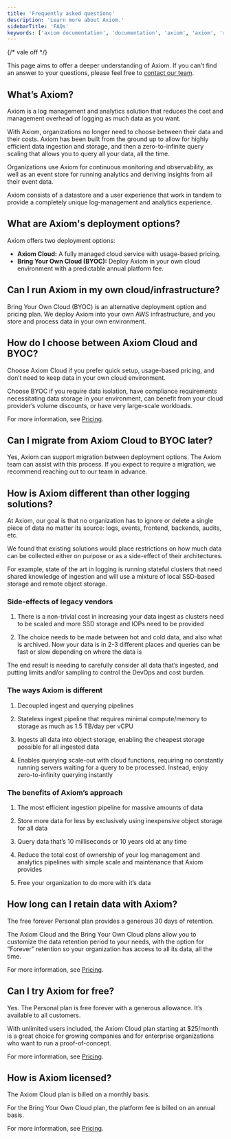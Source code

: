 ```yaml
---
title: 'Frequently asked questions'
description: 'Learn more about Axiom.'
sidebarTitle: 'FAQs'
keywords: ['axiom documentation', 'documentation', 'axiom', 'axiom', 'run axiom', 'retain data', 'faq', 'frwquently asked questions']
---
```


{/* vale off */}

This page aims to offer a deeper understanding of Axiom. If you can’t find an answer to your questions, please feel free to  [contact our team](https://axiom.co/contact).

## What’s Axiom?

Axiom is a log management and analytics solution that reduces the cost and management overhead of logging as much data as you want.

With Axiom, organizations no longer need to choose between their data and their costs. Axiom has been built from the ground up to allow for highly efficient data ingestion and storage, and then a zero-to-infinite query scaling that allows you to query all your data, all the time.

Organizations use Axiom for continuous monitoring and observability, as well as an event store for running analytics and deriving insights from all their event data.

Axiom consists of a datastore and a user experience that work in tandem to provide a completely unique log-management and analytics experience.

## What are Axiom's deployment options?

Axiom offers two deployment options:
- **Axiom Cloud:** A fully managed cloud service with usage-based pricing.
- **Bring Your Own Cloud (BYOC):** Deploy Axiom in your own cloud environment with a predictable annual platform fee.

## Can I run Axiom in my own cloud/infrastructure?

Bring Your Own Cloud (BYOC) is an alternative deployment option and pricing plan. We deploy Axiom into your own AWS infrastructure, and you store and process data in your own environment.

## How do I choose between Axiom Cloud and BYOC?

Choose Axiom Cloud if you prefer quick setup, usage-based pricing, and don’t need to keep data in your own cloud environment.

Choose BYOC if you require data isolation, have compliance requirements necessitating data storage in your environment, can benefit from your cloud provider’s volume discounts, or have very large-scale workloads.

For more information, see [Pricing](https://axiom.co/pricing).

## Can I migrate from Axiom Cloud to BYOC later?

Yes, Axiom can support migration between deployment options. The Axiom team can assist with this process. If you expect to require a migration, we recommend reaching out to our team in advance.

## How is Axiom different than other logging solutions?

At Axiom, our goal is that no organization has to ignore or delete a single piece of data no matter its source: logs, events, frontend, backends, audits, etc.

We found that existing solutions would place restrictions on how much data can be collected either on purpose or as a side-effect of their architectures.

For example, state of the art in logging is running stateful clusters that need shared knowledge of ingestion and will use a mixture of local SSD-based storage and remote object storage.

### Side-effects of legacy vendors

1. There is a non-trivial cost in increasing your data ingest as clusters need to be scaled and more SSD storage and IOPs need to be provided

2. The choice needs to be made between hot and cold data, and also what is archived. Now your data is in 2-3 different places and queries can be fast or slow depending on where the data is

The end result is needing to carefully consider all data that’s ingested, and putting limits and/or sampling to control the DevOps and cost burden.

### The ways Axiom is different

1. Decoupled ingest and querying pipelines

2. Stateless ingest pipeline that requires minimal compute/memory to storage as much as 1.5 TB/day per vCPU

3. Ingests all data into object storage, enabling the cheapest storage possible for all ingested data

4. Enables querying scale-out with cloud functions, requiring no constantly running servers waiting for a query to be processed. Instead, enjoy zero-to-infinity querying instantly

### The benefits of Axiom’s approach

1. The most efficient ingestion pipeline for massive amounts of data

2. Store more data for less by exclusively using inexpensive object storage for all data

3. Query data that’s 10 milliseconds or 10 years old at any time

4. Reduce the total cost of ownership of your log management and analytics pipelines with simple scale and maintenance that Axiom provides

5. Free your organization to do more with it’s data

## How long can I retain data with Axiom?

The free forever Personal plan provides a generous 30 days of retention.

The Axiom Cloud and the Bring Your Own Cloud plans allow you to customize the data retention period to your needs, with the option for “Forever” retention so your organization has access to all its data, all the time.

For more information, see [Pricing](https://axiom.co/pricing).

## Can I try Axiom for free?

Yes. The Personal plan is free forever with a generous allowance. It’s available to all customers.

With unlimited users included, the Axiom Cloud plan starting at $25/month is a great choice for growing companies and for enterprise organizations who want to run a proof-of-concept.

For more information, see [Pricing](https://axiom.co/pricing).

## How is Axiom licensed?

The Axiom Cloud plan is billed on a monthly basis.

For the Bring Your Own Cloud plan, the platform fee is billed on an annual basis.

For more information, see [Pricing](https://axiom.co/pricing).